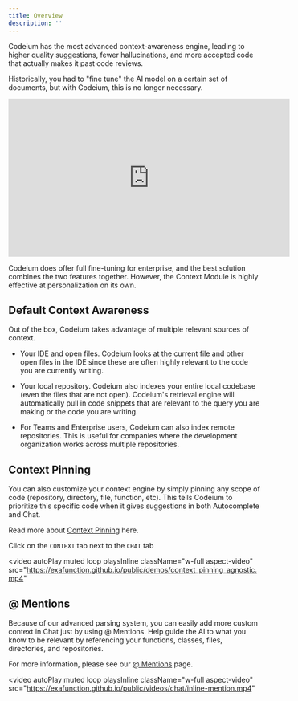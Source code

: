 ```yaml
---
title: Overview
description: ''
---
```


Codeium has the most advanced context-awareness engine, leading to higher quality suggestions, fewer hallucinations, and more accepted code that actually makes it past code reviews.

Historically, you had to "fine tune" the AI model on a certain set of documents, but with Codeium, this is no longer necessary. 

<iframe width="560" height="315" src="https://www.youtube.com/embed/yy2umoeitGo?si=e16vsJqYTPn_g55R" title="YouTube video player" frameborder="0" allow="accelerometer; autoplay; clipboard-write; encrypted-media; gyroscope; picture-in-picture; web-share" referrerpolicy="strict-origin-when-cross-origin" allowfullscreen></iframe>

<Note>Codeium does offer full fine-tuning for enterprise, and the best solution combines the two features together. However, the Context Module is highly effective at personalization on its own.</Note>

## Default Context Awareness

Out of the box, Codeium takes advantage of multiple relevant sources of context. 

- Your IDE and open files. Codeium looks at the current file and other open files in the IDE since these are often highly relevant to the code you are currently writing. 

- Your local repository. Codeium also indexes your entire local codebase (even the files that are not open). Codeium's retrieval engine will automatically pull in code snippets that are relevant to the query you are making or the code you are writing. 

- For Teams and Enterprise users, Codeium can also index remote repositories. This is useful for companies where the development organization works across multiple repositories.

## Context Pinning

You can also customize your context engine by simply pinning any scope of code (repository, directory, file, function, etc). This tells Codeium to prioritize this specific code when it gives suggestions in both Autocomplete and Chat.

Read more about [Context Pinning](/contextawareness/contextpinning.mdx) here.

<Tip>Click on the `CONTEXT` tab next to the `CHAT` tab</Tip>

<video
  autoPlay
  muted
  loop
  playsInline
  className="w-full aspect-video"
  src="https://exafunction.github.io/public/demos/context_pinning_agnostic.mp4"
></video>

## @ Mentions

Because of our advanced parsing system, you can easily add more custom context in Chat just by using @ Mentions. Help guide the AI to what you know to be relevant by referencing your functions, classes, files, directories, and repositories.

For more information, please see our [@ Mentions](/chat/atmentions) page.

<video
  autoPlay
  muted
  loop
  playsInline
  className="w-full aspect-video"
  src="https://exafunction.github.io/public/videos/chat/inline-mention.mp4"
></video>
